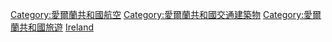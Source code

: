 {{Commonscat|Airports in the Republic of Ireland}}
{{Portal|航空}}

[[Category:愛爾蘭共和國航空|Category:愛爾蘭共和國航空]]
[[Category:愛爾蘭共和國交通建築物|Category:愛爾蘭共和國交通建築物]]
[[Category:愛爾蘭共和國旅遊|Category:愛爾蘭共和國旅遊]]
[[Category:歐洲各國機場|Ireland]]
